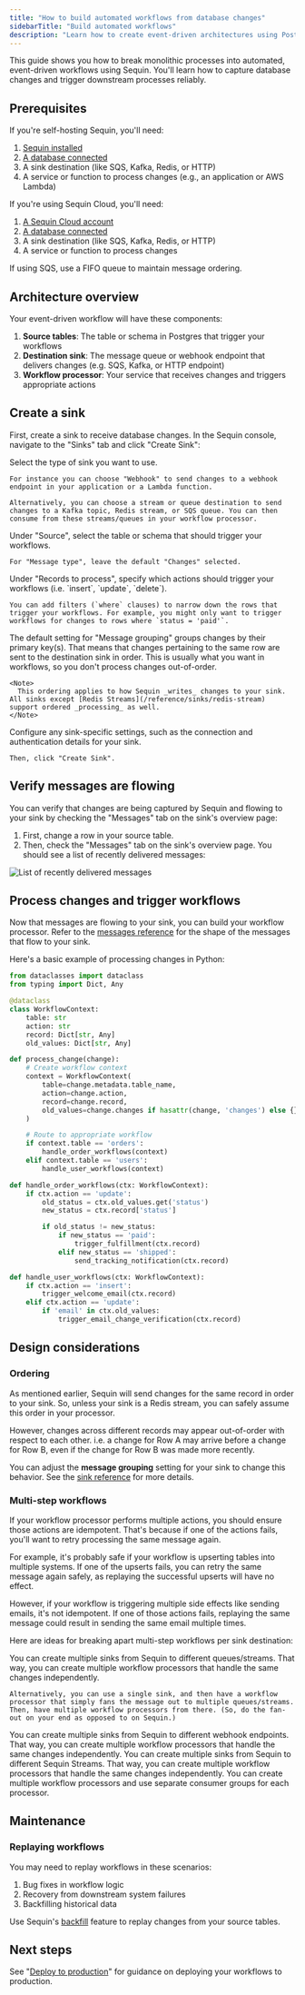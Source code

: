 ```yaml
---
title: "How to build automated workflows from database changes"
sidebarTitle: "Build automated workflows"
description: "Learn how to create event-driven architectures using Postgres change data capture (CDC). Build workflows with strict ordering and idempotency guarantees."
---
```


This guide shows you how to break monolithic processes into automated, event-driven workflows using Sequin. You'll learn how to capture database changes and trigger downstream processes reliably.

## Prerequisites

If you're self-hosting Sequin, you'll need:

1. [Sequin installed](/running-sequin)
2. [A database connected](/connect-postgres)
3. A sink destination (like SQS, Kafka, Redis, or HTTP)
4. A service or function to process changes (e.g., an application or AWS Lambda)

If you're using Sequin Cloud, you'll need:

1. [A Sequin Cloud account](https://console.sequinstream.com)
2. [A database connected](/connect-postgres)
3. A sink destination (like SQS, Kafka, Redis, or HTTP)
4. A service or function to process changes

<Note>
  If using SQS, use a FIFO queue to maintain message ordering.
</Note>

## Architecture overview

Your event-driven workflow will have these components:

1. **Source tables**: The table or schema in Postgres that trigger your workflows
2. **Destination sink**: The message queue or webhook endpoint that delivers changes (e.g. SQS, Kafka, or HTTP endpoint)
3. **Workflow processor**: Your service that receives changes and triggers appropriate actions

## Create a sink

First, create a sink to receive database changes. In the Sequin console, navigate to the "Sinks" tab and click "Create Sink":

<Steps>
  <Step title="Select the sink type">
    Select the type of sink you want to use.

    For instance you can choose "Webhook" to send changes to a webhook endpoint in your application or a Lambda function.

    Alternatively, you can choose a stream or queue destination to send changes to a Kafka topic, Redis stream, or SQS queue. You can then consume from these streams/queues in your workflow processor.
  </Step>

  <Step title="Select the source table or schema">
    Under "Source", select the table or schema that should trigger your workflows.

    For "Message type", leave the default "Changes" selected.
  </Step>

  <Step title="Specify records to process">
    Under "Records to process", specify which actions should trigger your workflows (i.e. `insert`, `update`, `delete`).

    You can add filters (`where` clauses) to narrow down the rows that trigger your workflows. For example, you might only want to trigger workflows for changes to rows where `status = 'paid'`.
  </Step>

  <Step title='Leave the default for "Message grouping"'>
    The default setting for "Message grouping" groups changes by their primary key(s). That means that changes pertaining to the same row are sent to the destination sink in order. This is usually what you want in workflows, so you don't process changes out-of-order.

    <Note>
      This ordering applies to how Sequin _writes_ changes to your sink. All sinks except [Redis Streams](/reference/sinks/redis-stream) support ordered _processing_ as well.
    </Note>
  </Step>

  <Step title="Configure sink-specific settings">
    Configure any sink-specific settings, such as the connection and authentication details for your sink.

    Then, click "Create Sink".
  </Step>
</Steps>

## Verify messages are flowing

You can verify that changes are being captured by Sequin and flowing to your sink by checking the "Messages" tab on the sink's overview page:

1. First, change a row in your source table.
2. Then, check the "Messages" tab on the sink's overview page. You should see a list of recently delivered messages:

<Frame>
  <img style={{ maxWidth: '600px' }} src="/images/how-to/messages-tab.png" alt="List of recently delivered messages" />
</Frame>

## Process changes and trigger workflows

Now that messages are flowing to your sink, you can build your workflow processor. Refer to the [messages reference](/reference/payloads) for the shape of the messages that flow to your sink.

Here's a basic example of processing changes in Python:

```python processor.py
from dataclasses import dataclass
from typing import Dict, Any

@dataclass
class WorkflowContext:
    table: str
    action: str
    record: Dict[str, Any]
    old_values: Dict[str, Any]

def process_change(change):
    # Create workflow context
    context = WorkflowContext(
        table=change.metadata.table_name,
        action=change.action,
        record=change.record,
        old_values=change.changes if hasattr(change, 'changes') else {}
    )

    # Route to appropriate workflow
    if context.table == 'orders':
        handle_order_workflows(context)
    elif context.table == 'users':
        handle_user_workflows(context)

def handle_order_workflows(ctx: WorkflowContext):
    if ctx.action == 'update':
        old_status = ctx.old_values.get('status')
        new_status = ctx.record['status']

        if old_status != new_status:
            if new_status == 'paid':
                trigger_fulfillment(ctx.record)
            elif new_status == 'shipped':
                send_tracking_notification(ctx.record)

def handle_user_workflows(ctx: WorkflowContext):
    if ctx.action == 'insert':
        trigger_welcome_email(ctx.record)
    elif ctx.action == 'update':
        if 'email' in ctx.old_values:
            trigger_email_change_verification(ctx.record)
```

## Design considerations

### Ordering

As mentioned earlier, Sequin will send changes for the same record in order to your sink. So, unless your sink is a Redis stream, you can safely assume this order in your processor.

However, changes across different records may appear out-of-order with respect to each other. i.e. a change for Row A may arrive before a change for Row B, even if the change for Row B was made more recently.

You can adjust the **message grouping** setting for your sink to change this behavior. See the [sink reference](/reference/sinks/overview) for more details.

### Multi-step workflows

If your workflow processor performs multiple actions, you should ensure those actions are idempotent. That's because if one of the actions fails, you'll want to retry processing the same message again.

For example, it's probably safe if your workflow is upserting tables into multiple systems. If one of the upserts fails, you can retry the same message again safely, as replaying the successful upserts will have no effect.

However, if your workflow is triggering multiple side effects like sending emails, it's not idempotent. If one of those actions fails, replaying the same message could result in sending the same email multiple times.

Here are ideas for breaking apart multi-step workflows per sink destination:

<AccordionGroup>
  <Accordion title="SQS and Redis streams">
    You can create multiple sinks from Sequin to different queues/streams. That way, you can create multiple workflow processors that handle the same changes independently.

    Alternatively, you can use a single sink, and then have a workflow processor that simply fans the message out to multiple queues/streams. Then, have multiple workflow processors from there. (So, do the fan-out on your end as opposed to on Sequin.)
  </Accordion>
  <Accordion title="Webhooks">
    You can create multiple sinks from Sequin to different webhook endpoints. That way, you can create multiple workflow processors that handle the same changes independently.
  </Accordion>
  <Accordion title="Sequin Stream">
    You can create multiple sinks from Sequin to different Sequin Streams. That way, you can create multiple workflow processors that handle the same changes independently.
  </Accordion>
  <Accordion title="Kafka">
    You can create multiple workflow processors and use separate consumer groups for each processor.
  </Accordion>
</AccordionGroup>

## Maintenance

### Replaying workflows

You may need to replay workflows in these scenarios:

1. Bug fixes in workflow logic
2. Recovery from downstream system failures
3. Backfilling historical data

Use Sequin's [backfill](/reference/backfills) feature to replay changes from your source tables.

## Next steps

See "[Deploy to production](/how-to/deploy-to-production)" for guidance on deploying your workflows to production.